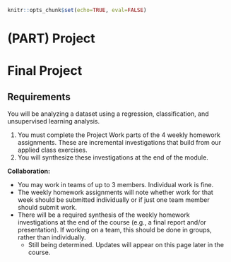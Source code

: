 ```r
knitr::opts_chunk$set(echo=TRUE, eval=FALSE)
```

# (PART) Project {-}

# Final Project {-}

## Requirements {-}

You will be analyzing a dataset using a regression, classification, and unsupervised learning analysis.

1. You must complete the Project Work parts of the 4 weekly homework assignments. These are incremental investigations that build from our applied class exercises.
2. You will synthesize these investigations at the end of the module.

**Collaboration:**

- You may work in teams of up to 3 members. Individual work is fine.
- The weekly homework assignments will note whether work for that week should be submitted individually or if just one team member should submit work.
- There will be a required synthesis of the weekly homework investigations at the end of the course (e.g., a final report and/or presentation). If working on a team, this should be done in groups, rather than individually.
    - Still being determined. Updates will appear on this page later in the course.


